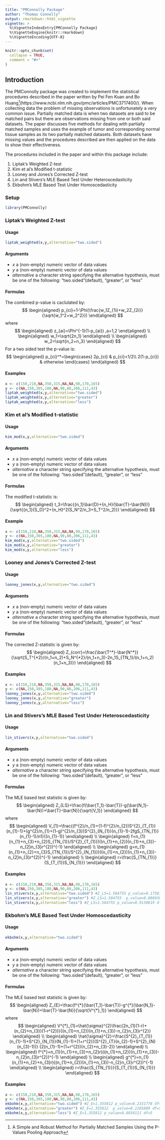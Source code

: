 ```yaml
---
title: "PMConnolly Package"
author: "Thomas Connolly"
output: rmarkdown::html_vignette
vignette: >
  %\VignetteIndexEntry{PMConnolly Package}
  %\VignetteEngine{knitr::rmarkdown}
  %\VignetteEncoding{UTF-8}
---
```


```r
knitr::opts_chunk$set(
  collapse = TRUE,
  comment = "#>"
)
```

## Introduction

The PMConnolly package was created to implement the statistical procedures described in the paper written by Pei Fen Kuan and Bo Huang^[A Simple and Robust Method for Partially Matched Samples Using the P-Values Pooling Approach](https://www.ncbi.nlm.nih.gov/pmc/articles/PMC3717400/). When collecting data the problem of missing observations is unfortunately a very common issue. Partially matched data is when two datasets are said to be matched pairs but there are observations missing from one or both said datasets. The paper discusses five methods for dealing with partially matched samples and uses the example of tumor and corresponding normal tissue samples as its two partially matched datasets. Both datasets have missing values and the procedures described are then applied on the data to show their effectiveness.

The procedures included in the paper and within this package include:

1. Liptak's Weighted Z-test
1. Kim et al's Modified t-statistic
1. Looney and Jones's Corrected Z-test
1. Lin and Stivers's MLE Based Test Under Heteroscedasticity
1. Ekbohm's MLE Based Test Under Homoscedasticity

### Setup
```r
library(PMConnolly)
```
### Liptak's Weighted Z-test

#### Usage
```r
liptak_weighted(x,y,alternative="two.sided")
```

#### Arguments
* $x$ a (non-empty) numeric vector of data values
* $y$ a (non-empty) numeric vector of data values
* *alternative* a character string specifying the alternative hypothesis, must be one of the following: "two.sided"(default), "greater", or "less"

#### Formulas 
The combined p-value is caclulated by:
$$
\begin{aligned}
 p_{ci}=1-\Phi(\frac{w_1Z_{1i}+w_2Z_{2i}}{\sqrt{w_1^2+w_2^2}})
\end{aligned}
$$
where
$$
\begin{aligned}
z_{ai}=\Phi^{-1}(1-p_{ai})
,a=1,2
\end{aligned}
\\
\begin{aligned}
w_1=\sqrt{2n_1}
\end{aligned}
\\
\begin{aligned}
w_2=\sqrt{n_2+n_3}
\end{aligned}
$$
For a two sided test the p-value is:
$$
\begin{aligned}
p_{ci}^*=\begin{cases} 2p_{ci} & p_{ci}<1/2\\
2(1-p_{ci}) & otherwise
\end{cases}
\end{aligned}
$$

#### Examples
```r
x <- c(150,210,NA,350,315,NA,NA,98,170,165)
y <- c(NA,150,305,180,NA,90,80,206,111,43)
liptak_weighted(x,y,alternative="two.sided")
liptak_weighted(x,y,alternative="greater")
liptak_weighted(x,y,alternative="less")
```


### Kim et al's Modified t-statistic

#### Usage
```r
kim_mod(x,y,alternative="two.sided")
```

#### Arguments
* $x$ a (non-empty) numeric vector of data values
* $y$ a (non-empty) numeric vector of data values
* *alternative* a character string specifying the alternative hypothesis, must be one of the following: "two.sided"(default), "greater", or "less"

#### Formulas
The modified t-statistic is:
$$
\begin{aligned}
 t_3=\frac{{n_1}\bar{D}+{n_H}(\bar{T}-\bar{N})}{\sqrt{{n_1}{S_D}^2+{n_H}^2(S_N^2/n_3+S_T^2/n_2)}}
\end{aligned}
$$

#### Example
```r
x <- c(150,210,NA,350,315,NA,NA,98,170,165)
y <- c(NA,150,305,180,NA,90,80,206,111,43)
kim_mod(x,y,alternative="two.sided")
kim_mod(x,y,alternative="greater")
kim_mod(x,y,alternative="less")
```


### Looney and Jones's Corrected Z-test

#### Usage
```r
looney_jones(x,y,alternative="two.sided")
```

#### Arguments
* $x$ a (non-empty) numeric vector of data values
* $y$ a (non-empty) numeric vector of data values
* *alternative* a character string specifying the alternative hypothesis, must be one of the following: "two.sided"(default), "greater", or "less"

#### Formulas
The corrected Z-statistic is given by:
$$
\begin{aligned}
 Z_{corr}=\frac{\bar{T^*}-\bar{N^*}}{\sqrt{S_T^{*2}/(n_1+n_2)+S_N^{*2}/(n_1+n_3)-2n_1S_{TN_1}/(n_1+n_2)(n_1+n_3)}}
\end{aligned}
$$

#### Examples
```r
x <- c(150,210,NA,350,315,NA,NA,98,170,165)
y <- c(NA,150,305,180,NA,90,80,206,111,43)
looney_jones(x,y,alternative="two.sided")
looney_jones(x,y,alternative="greater")
looney_jones(x,y,alternative="less")
```


### Lin and Stivers's MLE Based Test Under Heteroscedasticity

#### Usage
```r
lin_stivers(x,y,alternative="two.sided")
```

#### Arguments
* $x$ a (non-empty) numeric vector of data values
* $y$ a (non-empty) numeric vector of data values
* *alternative* a character string specifying the alternative hypothesis, must be one of the following: "two.sided"(default), "greater", or "less"

#### Formulas
The MLE based test statistic is given by:
$$
\begin{aligned}
 Z_{LS}=\frac{f(\bar{T_1}-\bar{T})-g(\bar{N_1}-\bar{N})+\bar{T}-\bar{N}}{\sqrt{V_1}}
\end{aligned}
$$
where
$$
\begin{aligned}
V_{1}=\frac{(f^{2}/n_{1}+(1-f)^{2}/n_{2})S^{2}_{T_{1}}(n_{1}-1)+(g^{2}/n_{1}+(1-g)^{2}/n_{3})S^{2}_{N_{1}}(n_{1}-1)-2fgS_{TN_{1}}(n_{1}-1)/n1}{(n_{1}-1)}
\end{aligned}
\\
\begin{aligned}
f=n_{1}(n_{1}+n_{3}+n_{2}S_{TN_{1}}/S^{2}_{T_{1}})((n_{1}+n_{2})(n_{1}+n_{3})-n_{2}n_{3}r^{2})^{-1}
\end{aligned}
\\
\begin{aligned}
g=n_{1}(n_{1}+n_{2}+n_{3}S_{TN_{1}}/S^{2}_{N_{1}})((n_{1}+n_{2})(n_{1}+n_{3})-n_{2}n_{3}r^{2})^{-1}
\end{aligned}
\\
\begin{aligned}
r=\frac{S_{TN_{1}}}{S_{T_{1}}S_{N_{1}}}
\end{aligned}
$$

#### Examples
```r
x <- c(150,210,NA,350,315,NA,NA,98,170,165)
y <- c(NA,150,305,180,NA,90,80,206,111,43)
lin_stivers(x,y,alternative="two.sided") #Z_LS=1.584755 p_value=0.1738763 df=5
lin_stivers(x,y,alternative="greater") #Z_LS=1.584755  p_value=0.08693813 df=5
lin_stivers(x,y,alternative="less") #Z_LS=1.584755 p_value=0.9130619 df=5
```


### Ekbohm's MLE Based Test Under Homoscedasticity

#### Usage
```r
ekbohm(x,y,alternative="two.sided")
```

#### Arguments
* $x$ a (non-empty) numeric vector of data values
* $y$ a (non-empty) numeric vector of data values
* *alternative* a character string specifying the alternative hypothesis, must be one of the following: "two.sided"(default), "greater", or "less"

#### Formulas
The MLE based test statistic is given by:
$$
\begin{aligned}
 Z_{E}=\frac{f^{*}(\bar{T_1}-\bar{T})-g^{*}(\bar{N_1}-\bar{N})+\bar{T}-\bar{N}}{\sqrt{V^{*}_1}}
\end{aligned}
$$
where
$$
\begin{aligned}
V^{*}_{1}=\hat{\sigma}^{2}\frac{2n_{1}(1-r)+(n_{2}+n_{3})(1-r^{2})}{(n_{1}+n_{2})(n_{1}+n_{3})-n_{2}n_{3}r^{2}}
\end{aligned}
\\
\begin{aligned}
\hat{\sigma}^{2}=\frac{S^{2}_{T_{1}}(n_{1}-1)+S^{2}_{N_{1}}(N_{1}-1)+(1+r^{2})(S^{2}_{T}(n_{2}-1)+S^{2}_{N}(n_{3}-1))} {2(n_{1}-1)+(1+r^{2})(n_{2}+n_{3}-2)}
\end{aligned}
\\
\begin{aligned}
f^{*}=n_{1}(n_{1}+n_{3}+n_{2}r)((n_{1}+n_{2})(n_{1}+n_{3})-n_{2}n_{3}r^{2})^{-1}
\end{aligned}
\\
\begin{aligned}
g^{*}=n_{1}(n_{1}+n_{2}+n_{3}r)((n_{1}+n_{2})(n_{1}+n_{3})-n_{2}n_{3}r^{2})^{-1}
\end{aligned}
\\
\begin{aligned}
r=\frac{S_{TN_{1}}}{S_{T_{1}}S_{N_{1}}}
\end{aligned}
$$

#### Examples
```r
x <- c(150,210,NA,350,315,NA,NA,98,170,165)
y <- c(NA,150,305,180,NA,90,80,206,111,43)
ekbohm(x,y,alternative="two.sided") #Z_E=1.355812 p_value=0.2331778 df=5
ekbohm(x,y,alternative="greater") #Z_E=1.355812  p_value=0.1165889 df=5
ekbohm(x,y,alternative="less") #Z_E=1.355812 p_value=0.8834111 df=5
```

